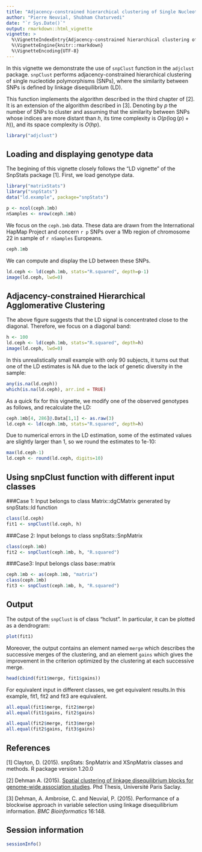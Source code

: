 ```yaml
---
title: "Adjacency-constrained hierarchical clustering of Single Nucleotide Polymorphisms"
author: "Pierre Neuvial, Shubham Chaturvedi"
date: "`r Sys.Date()`"
output: rmarkdown::html_vignette
vignette: >
  %\VignetteIndexEntry{Adjacency-constrained hierarchical clustering of Single Nucleotide Polymorphisms}
  %\VignetteEngine{knitr::rmarkdown}
  %\VignetteEncoding{UTF-8}
---
```


In this vignette we demonstrate the use of `snpClust` function in the `adjclust` package. `snpClust` performs adjacency-constrained hierarchical clustering of single nucleotide polymorphisms (SNPs), where the similarity between SNPs is defined by linkage disequilibrium (LD). 

This function implements the algorithm described in the third chapter of [2]. It is an extension of the algorithm described in [3]. Denoting by $p$ the number of SNPs to cluster and assuming that the similarity between SNPs whose indices are more distant than $h$, its time complexity is $O(p (\log(p) + h))$, and its space complexity is $O(hp)$.

```r
library("adjclust")
```

## Loading and displaying genotype data

The begining of this vignette closely follows the "LD vignette" of the SnpStats package [1]. First, we load genotype data.

```r
library("matrixStats")
library("snpStats")
data("ld.example", package="snpStats")
```

```r
p <- ncol(ceph.1mb)
nSamples <- nrow(ceph.1mb)
```

We focus on the `ceph.1mb` data. These data are drawn from the International HapMap Project and concern `r p` SNPs over a 1Mb region of chromosome 22 in sample of `r nSamples` Europeans.

```r
ceph.1mb
```

We can compute and display the LD between these SNPs.

```r
ld.ceph <- ld(ceph.1mb, stats="R.squared", depth=p-1)
image(ld.ceph, lwd=0)
```

## Adjacency-constrained Hierarchical Agglomerative Clustering

The above figure suggests that the LD signal is concentrated close to the diagonal. Therefore, we focus on a diagonal band:

```r
h <- 100
ld.ceph <- ld(ceph.1mb, stats="R.squared", depth=h)
image(ld.ceph, lwd=0)
```

In this unrealistically small example with only 90 subjects, it turns out that one of the LD estimates is NA due to the lack of genetic diversity in the sample:

```r
any(is.na(ld.ceph))
which(is.na(ld.ceph), arr.ind = TRUE)
```

As a quick fix for this vignette, we modify one of the observed genotypes as follows, and recalculate the LD:

```r
ceph.1mb[4, 286]@.Data[1,1] <- as.raw(3) 
ld.ceph <- ld(ceph.1mb, stats="R.squared", depth=h)  
```

Due to numerical errors in the LD estimation, some of the estimated values are slightly larger than 1, so we round the estimates to 1e-10:

```r
max(ld.ceph-1)
ld.ceph <- round(ld.ceph, digits=10)
```


## Using snpClust function with different input classes

###Case 1: Input belongs to class Matrix::dgCMatrix generated by snpStats::ld function
```r
class(ld.ceph)
fit1 <- snpClust(ld.ceph, h)
```

###Case 2: Input belongs to class snpStats::SnpMatrix

```r
class(ceph.1mb)
fit2 <- snpClust(ceph.1mb, h, "R.squared")  
```

###Case3: Input belongs class base::matrix

```r
ceph.1mb <- as(ceph.1mb, "matrix")
class(ceph.1mb)
fit3 <- snpClust(ceph.1mb, h, "R.squared")  
```
  
## Output

The output of the `snpClust` is of class "hclust". In particular, it can be plotted as a dendrogram:

```r
plot(fit1)
```


Moreover, the output contains an element named `merge` which describes the successive merges of the clustering, and an element `gains` which gives the improvement in the criterion optimized by the clustering at each successive merge.

```r
head(cbind(fit1$merge, fit1$gains))
```



For equivalent input in different classes, we get equivalent results.In this example, fit1, fit2 and fit3 are equivalent.

```r
all.equal(fit1$merge, fit2$merge)
all.equal(fit1$gains, fit2$gains)

all.equal(fit2$merge, fit3$merge)
all.equal(fit2$gains, fit3$gains)
```

## References

[1] Clayton, D. (2015). snpStats: SnpMatrix and XSnpMatrix classes and methods. R package version 1.20.0

[2] Dehman A. (2015). [Spatial clustering of linkage disequilibrium blocks for genome-wide association studies](https://tel.archives-ouvertes.fr/tel-01288568/). Phd Thesis, Université Paris Saclay.

[3] Dehman, A. Ambroise, C. and Neuvial, P. (2015). Performance of a blockwise approach in variable selection using linkage disequilibrium information. *BMC Bioinformatics* 16:148.

## Session information

```r
sessionInfo()
```
